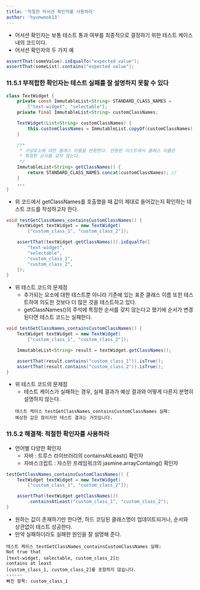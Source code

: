 ```yaml
---
title: '적절한 어서션 확인자를 사용하라'
author: 'hyunwook13'
---
```


- 어서션 확인자는 보통 테스트 통과 여부를 최종적으로 결정하기 위한 테스트 케이스 내의 코드이다.
- 어서션 확인자의 두 가지 예
```java
assertThat(someValue).isEqualTo("expected value");
assertThat(someList).contains("expected value");
```

### 11.5.1 부적합한 확인자는 테스트 실패를 잘 설명하지 못할 수 있다
```java 
class TextWidget {
    private const ImmutableList<String> STANDARD_CLASS_NAMES =
        ["text-widget", "selectable"];
    private final ImmutableList<String> customClassNames;

    TextWidget(List<String> customClassNames) {
        this.customClassNames = ImmutableList.copyOf(customClassNames);
    }

    /**
     * 구성요소에 대한 클래스 이름을 반환한다. 반환된 리스트에서 클래스 이름은
     * 특정한 순서를 갖지 않는다.
     */
    ImmutableList<String> getClassNames() {
        return STANDARD_CLASS_NAMES.concat(customClassNames); // 
    }
    ...
}
```

- 위 코드에서 getClassNames를 호출했을 때 값이 제대로 들어갔는지 확인하는 테스트 코드를 작성하고자 한다.

```java incorrect
void testGetClassNames_containsCustomClassNames() {
    TextWidget textWidget = new TextWidget(
        ["custom_class_1", "custom_class_2"]);

    assertThat(textWidget.getClassNames()).isEqualTo([
        "text-widget",
        "selectable",
        "custom_class_1",
        "custom_class_2",
    ]);
}
```

- 위 테스트 코드의 문제점
    - 추가되는 요소에 대한 테스트뿐 아니라 기존에 있는 표준 클래스 이름 또한 테스트하여 의도한 것보다 더 많은 것을 테스트하고 있다.
    - getClassNames()의 주석에 특정한 순서를 갖지 않는다고 했기에 순서가 변경된다면 테스트 코드는 실패한다.

```java incorrect
void testGetClassNames_containsCustomClassNames() {
    TextWidget textWidget = new TextWidget(
        ["custom_class_1", "custom_class_2"]);

    ImmutableList<String> result = textWidget.getClassNames();

    assertThat(result.contains("custom_class_1")).isTrue();
    assertThat(result.contains("custom_class_2")).isTrue();
}
```

- 위 테스트 코드의 문제점
    - 테스트 케이스가 실패하는 경우, 실제 결과가 예상 결과와 어떻게 다른지 분명히 설명하지 않는다.
    ```
    테스트 케이스 testGetClassNames_containsCustomClassNames 실패: 
    예상한 값은 참이지만 테스트 결과는 거짓입니다.
    ```

### 11.5.2 해결책: 적절한 확인자를 사용하라
- 언어별 다양한 확인자
    - 자바 : 트루스 라이브러리의 containsAtLeast() 확인자
    - 자바스크립트 : 자스민 프레임워크의 jasmine.arrayContaing() 확인자

``` java correct
testGetClassNames_containsCustomClassNames() {
    TextWidget textWidget = new TextWidget(
        ["custom_class_1", "custom_class_2"]);

    assertThat(textWidget.getClassNames())
        .containsAtLeast("custom_class_1", "custom_class_2");
}
```

- 원하는 값이 존재하기만 한다면, 하드 코딩된 클래스명이 업데이트되거나, 순서와 상관없이 테스트 성공한다.
- 만약 실패하더라도 실패한 원인을 잘 설명해 준다.
``` 
테스트 케이스 testGetClassNames_containsCustomClassNames 실패:
Not true that
[text-widget, selectable, custom_class_2]는
contains at least
[custom_class_1, custom_class_2]를 포함하지 않습니다.
------
빠진 항목: custom_class_1
```